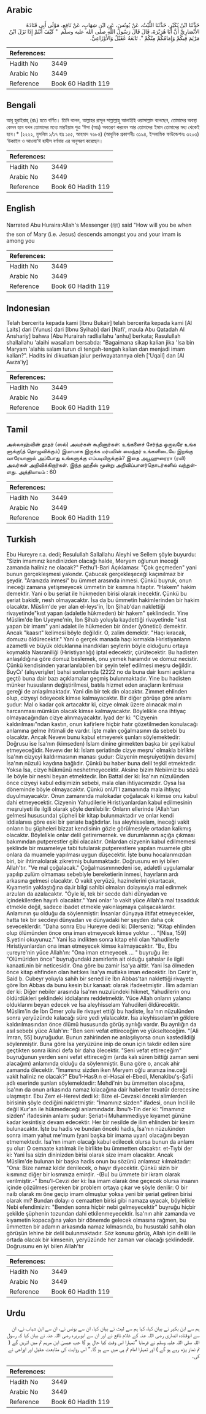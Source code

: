 ## Arabic


<div dir="rtl" lang="ar" style={{fontSize:'larger',backgroundColor:'#f8f9fa',padding:20}}>
حَدَّثَنَا ابْنُ بُكَيْرٍ، حَدَّثَنَا اللَّيْثُ، عَنْ يُونُسَ، عَنِ ابْنِ شِهَابٍ، عَنْ نَافِعٍ، مَوْلَى أَبِي قَتَادَةَ الأَنْصَارِيِّ أَنَّ أَبَا هُرَيْرَةَ، قَالَ قَالَ رَسُولُ اللَّهِ صلى الله عليه وسلم ‏ "‏ كَيْفَ أَنْتُمْ إِذَا نَزَلَ ابْنُ مَرْيَمَ فِيكُمْ وَإِمَامُكُمْ مِنْكُمْ ‏"‏‏.‏ تَابَعَهُ عُقَيْلٌ وَالأَوْزَاعِيُّ‏.‏
</div>
<div style={{backgroundColor:'#f8f9fa',padding:20, marginBottom: 10}}><table> <thead> <tr> <th>References:</th> <th></th> </tr> </thead> <tbody><tr><td>Hadith No</td><td>3449</td></tr><tr><td>Arabic No</td><td>3449</td></tr><tr><td>Reference</td><td>Book 60 Hadith 119</td></tr></tbody></table></div>

## Bengali


<div dir="ltr" lang="bn" style={{fontSize:'larger',backgroundColor:'#f8f9fa',padding:20}}>
আবূ হুরাইরাহ্ (রাঃ) হতে বর্ণিত। তিনি বলেন, আল্লাহর রাসূল সাল্লাল্লাহু আলাইহি ওয়াসাল্লাম বলেছেন, তোমাদের অবস্থা কেমন হবে যখন তোমাদের মধ্যে মারইয়াম পুত্র ‘ঈসা (আঃ) অবতরণ করবেন আর তোমাদের ইমাম তোমাদের মধ্য থেকেই হবে।* (২২২২, মুসলিম ১/১৭ হাঃ ১৫৫, আহমাদ ৭৬৮৪) (আধুনিক প্রকাশনীঃ ৩১৯৪, ইসলামিক ফাউন্ডেশনঃ ৩২০৩) ‘উকাইল ও আওযা‘ঈ হাদীস বর্ণনায় এর অনুসরণ করেছেন।
</div>
<div style={{backgroundColor:'#f8f9fa',padding:20, marginBottom: 10}}><table> <thead> <tr> <th>References:</th> <th></th> </tr> </thead> <tbody><tr><td>Hadith No</td><td>3449</td></tr><tr><td>Arabic No</td><td>3449</td></tr><tr><td>Reference</td><td>Book 60 Hadith 119</td></tr></tbody></table></div>

## English


<div dir="ltr" lang="en" style={{fontSize:'larger',backgroundColor:'#f8f9fa',padding:20}}>
Narrated Abu Huraira:Allah's Messenger (ﷺ) said "How will you be when the son of Mary (i.e. Jesus) descends amongst you and your imam is among you
</div>
<div style={{backgroundColor:'#f8f9fa',padding:20, marginBottom: 10}}><table> <thead> <tr> <th>References:</th> <th></th> </tr> </thead> <tbody><tr><td>Hadith No</td><td>3449</td></tr><tr><td>Arabic No</td><td>3449</td></tr><tr><td>Reference</td><td>Book 60 Hadith 119</td></tr></tbody></table></div>

## Indonesian


<div dir="ltr" lang="id" style={{fontSize:'larger',backgroundColor:'#f8f9fa',padding:20}}>
Telah bercerita kepada kami [Ibnu Bukair] telah bercerita kepada kami [Al Laits] dari [Yunus] dari [Ibnu Syihab] dari [Nafi', maula Abu Qatadah Al Anshariy] bahwa [Abu Hurairah radliallahu 'anhu] berkata; Rasulullah shallallahu 'alaihi wasallam bersabda: "Bagaimana sikap kalian jika 'Isa bin Maryam 'alahis salam turun di tengah-tengah kalian dan menjadi imam kalian?". Hadits ini dikuatkan jalur periwayatannya oleh ['Uqail] dan [Al Awza'iy]
</div>
<div style={{backgroundColor:'#f8f9fa',padding:20, marginBottom: 10}}><table> <thead> <tr> <th>References:</th> <th></th> </tr> </thead> <tbody><tr><td>Hadith No</td><td>3449</td></tr><tr><td>Arabic No</td><td>3449</td></tr><tr><td>Reference</td><td>Book 60 Hadith 119</td></tr></tbody></table></div>

## Tamil


<div dir="ltr" lang="ta" style={{fontSize:'larger',backgroundColor:'#f8f9fa',padding:20}}>
அல்லாஹ்வின் தூதர் (ஸல்) அவர்கள் கூறினார்கள்: உங்களைச் சேர்ந்த ஒருவரே உங்க ளுக்கு(த் தொழுவிக்கும்) இமாமாக இருக்க மர்யமின் மைந்தர் உங்களிடையே இறங்கு வாரேயானால் அப்போது உங்களுக்கு எப்படியிருக்கும்? இதை அபூஹுரைரா (ரலி) அவர்கள் அறிவிக்கிறார்கள். இந்த ஹதீஸ் மூன்று அறிவிப்பாளர்தொடர்களில் வந்துள்ளது. அத்தியாயம் : 60
</div>
<div style={{backgroundColor:'#f8f9fa',padding:20, marginBottom: 10}}><table> <thead> <tr> <th>References:</th> <th></th> </tr> </thead> <tbody><tr><td>Hadith No</td><td>3449</td></tr><tr><td>Arabic No</td><td>3449</td></tr><tr><td>Reference</td><td>Book 60 Hadith 119</td></tr></tbody></table></div>

## Turkish


<div dir="ltr" lang="tr" style={{fontSize:'larger',backgroundColor:'#f8f9fa',padding:20}}>
Ebu Hureyre r.a. dedi; Resulullah Sallallahu Aleyhi ve Sellem şöyle buyurdu: "Sizin imamınız kendinizden olacağı halde, Meryem oğlunun ineceği zamanda haliniz ne olacak?" Fethu'l-Bari Açıklaması: "Çok geçmeden" yani bunun gerçekleşmesi yakındır. Çabucak gerçekleşeceği kaçınılmaz bir şeydir. "Aranızda inmesi" bu ümmet arasında inmesi. Çünkü buyruk, onun ineceği zamana yetişmeyecek ümmetin bir kısmına hitaptır. "Hakem" hakim demektir. Yani o bu şeriat ile hükmeden birisi olarak inecektir. Çünkü bu şeriat bakidir, nesh olmayacaktır. İsa da bu ümmetin hakimIerinden bir hakim olacaktır. Müslim'de yer alan el-leys'in, İbn Şihab'dan naklettiği rivayetinde"kıst yapan (adaletle hükmeden) bir hakem" şeklindedir. Yine Müslim'de İbn Uyeyne'nin, İbn Şihab yoluyla kaydettiği rivayetinde "kıst yapan bir imam" yani adalet ile hükmeden bir önder (yönetici) demektir. Ancak "kaasıt" kelimesi böyle değildir. O, zalim demektir. "Haçı kıracak, domuzu öldürecektir." Yani o gerçek manada haçı kırmakla Hıristiyanların azametli ve büyük olduklarına inandıkları şeylerin böyle olduğunu ortaya koymakla Nasraniliği (Hıristiyanlığı) iptal edecektir, çürütecektir. Bu hadisten anlaşıldığına göre domuz beslemek, onu yemek haramdır ve domuz necistir. Çünkü kendisinden yararlanılabilen bir şeyin telef edilmesi meşru değildir. BuyCı' (alışverişIer) bahsi sonlarında (2222 no da buna dair kısmi açıklama geçti) buna dair bazı açıklamalar geçmiş bulunmaktadır. Yine bu hadisten münker hususların değiştirilmesi, batıla hizmet eden araçların kırılması gereği de anlaşılmaktadır. Yani din bir tek din olacaktır. Zimmet ehlinden olup, cizyeyi ödeyecek kimse kalmayacaktır. Bir diğer görüşe göre anlamı şudur: Mal o kadar çok artacaktır ki, cizye olmak üzere alınacak malın harcanması mümkün olacak kimse kalmayacaktır. Böylelikle ona ihtiyaç olmayacağından cizye alınmayacaktır. Iyad der ki: "Cizyenin kaldırılması"ndan kastın, onun kafirlere hiçbir hatır gözetilmeden konulacağı anlamına gelme ihtimali de vardır. İşte malın çoğalmasının da sebebi bu olacaktır. Ancak Nevevı bunu kabul etmeyerek şunları söylemektedir: Doğrusu ise İsa'nın (kimseden) İslam dinine girmekten başka bir şeyi kabul etmeyeceğidir. Nevevı der ki: İslam şeriatinde cizye meşru' olmakla birlikte İsa'nın cizyeyi kaldırmasının manası şudur: Cizyenin meşruiyeti(nin devamı) İsa'nın nüzulü kaydına bağlıdır. Çünkü bu haber buna delil teşkil etmektedir. Yoksa İsa, cizye hükmünü neshetmeyecektir. Aksine bizim Nebiimiz bu sözü ile böyle bir neshi beyan etmektedir. İbn Battal der ki: İsa'nın nüzulünden önce cizyeyi kabul edişimizin sebebi, mala olan ihtiyacımızdır. Oysa İsa döneminde böyle olmayacaktır. Çünkü onU1'l zamanında mala ihtiyaç duyulmayacaktır. Onun zamanında malokadar çoğalacak ki kimse onu kabul dahi etmeyecektir. Cizyenin Yahudilerle Hıristiyanlardan kabul edilmesinin meşruiyeti ile ilgili olarak şöyle denilebilir: Onların ellerinde (Allah'tan gelmesi hususunda) şüpheli bir kitap bulunmaktadır ve onlar kendi iddialarıııa göre eski bir şeriate bağlıdırlar. İsa aleyhisselam, ineceği vakit onların bu şüpheleri bizzat kendisinin gözle görülmesiyle ortadan kalkmış olacaktır. Böylelikle onlar delil getirernernek. ve durumlarının açığa çıkması bakımından putperestler gibi olacaktır. Onlardan cizyenin kabul edilmemesi şeklinde bir muameleye tabi tutularak putperestlere yapılan muamele gibi onlara da muamele yapılması uygun düşecektir. İşte bunu hocalarımızdan biri, bir ihtimalolarak zikretmiş bulunmaktadır. Doğrusunu en iyi bilen Allah'tır. "Ve mal çoğalacak." Çoğalmasınınnedeni ise, adaletli uygulamalar yapılıp zulüm olmaması sebebiyle bereketierin inmesi, hayırların ardı arkasına gelmesi olacaktır. O vakit yeryüzü, hazinelerini çıkartacak, Kıyametin yaklaştığına da.ir bilgi sahibi olmaları dolayısıyla mal edinmek arzuları da azalacaktır. "Öyle ki, tek bir secde dahi dünyadan ve içindekilerden hayırlı olacaktır." Yani onlar 'o vakit yüce Allah'a mal tasadduk etmekle değil, sadece ibadet etmekle yakınlaşmaya çalışacaklardır. Anlamının şu olduğu da söylenmiştir: İnsanlar dünyaya iltifat etmeyecekler, hatta tek bir secdeyi dünyadan ve dünyadaki her şeyden daha çok seveceklerdir. "Daha sonra Ebu Hureyre dedi ki: Dilerseniz: "Kitap ehlinden olup ölümünden önce ona iman etmeyecek kimse yoktur ... "[Nisa, 159] S.yetini okuyunuz." Yani İsa indikten sonra kitap ehli olan Yahudilerle Hıristiyanlardan ona iman etmeyecek kimse kalmayacaktır. "Bu, Ebu ı;ureyre'nin yüce Allah'ın: "Ona iman etmeyecek ... " buyruğu ile: "Olümüriden önce" buyruğundaki zamirlerin ait olduğu şahıslar ile ilgili kanaati.nin bir neticesidir. Ona göre bu zamir İsa'ya aittir. Yani İsa ölmeden önce kitap ehfinden olan het:kes İsa'ya mutlaka iman edecektir. İbn Cerir'in, Said b. Cubeyr yoluyla sahih bir serıed ile İbn Abbas'tan naklettiği rivayete göre İbn Abbas da bunu kesin bi.r kanaat: olarak ifadeetmiştir . İlim adamları der ki: Diğer nebiler arasında İsa'nın nuzulündeki hikmet, Yahudilerin onu öldürdükleri şeklindeki iddialarını reddetmektir. Yüce Allah onların yalancı olduklarını beyan edecek ve İsa aleyhisselam Yahudileri öldürecektir. Müslim'in de İbn Ömer yolu ile rivayet ettiği bu hadiste, İsa'nın nüzulünden sonra yeryüzünde kalacağı süre yedi yılalacaktır. İsa aleyhisselam'ın göklere kaldırılmasından önce ölümü hususunda görüş ayrılığı vardır. Bu ayrılığın da asıl sebebi yüce Allah'ın: "Ben seni vefat ettireceğim ve yükselteceğim. "[Ali İmran, 55] buyruğudur. Bunun zahirinden ne anlaşılıyorsa onun kastedildiği söylenmiştir. Buna göre İsa yeryüzüne inip de onun için takdir edilen süre geçtikten sonra ikinci defa bir daha ölecektir. "Seni vefat ettireceğim" buyruğunun yerden seni vefat ettireceğim (arda kalı süren bittiği zaman seni alacağım) anlamında olduğu da söylenmiştir. Buna göre o, ancak ahir zamanda ölecektir. "İmamınız sizden iken Meryem oğlu aranıza ine.ceği vakit haliniz ne olacak?" Ebu'I-Has9.n el-Hasai el-Ebedi, Menakibu'ş-Şafii adlı eserinde şunları söylemektedir: Mehdi'nin bu ümmetten olacağına, İsa'nın da onun arkasında namaz kılacağına dair haberler tevatür derecesine ulaşmıştır. Ebu Zerr el-Herevi dedi ki: Bize el-Cevzaki önceki alimlerden birisinin şöyle dediğini nakletmiştir: "İmamınız sizden" ifadesi, onun İncil ile değil Kur'an ile hükmedeceği anlamındadır. İbnu't-Tin der ki: "İmamınız sizden" ifadesinin anlamı şudur: Şeriat-i Muhammediyye kıyamet gününe kadar kesintisiz devam edecektir. Her bir nesilde de ilim ehlinden bir kesim bulunacaktır. İşte bu hadis ve bundan önceki hadis, İsa'nın nüzulünden sonra imam yahut me'mum (yani başka bir imama uyan) olacağını beyan etmemektedir. İsa'nın imam olacağı kabul edilecek olursa bunun da anlamı şu olur: O cemaate katılmak ile birlikte bu ümmetten olacaktır. et-Tıybi der ki: Yani İsa sizin dininizden birisi olarak size imam olacaktır. Ancak Müslim'de bulunan bir başka hadis onun bu sözünü anlamsız kılmaktadır: "Ona: Bize namaz kıldır denilecek, o hayır diyecektir. Çünkü sizin bir kısmınız diğer bir kısmınıza emirdir. -(Bu) bu ümmete bir ikram olarak verilmiştir.-" İbnu'l-Cevzi der ki: İsa imam olarak öne geçecek olursa insanın içinde çözülmesi gereken bir problem ortaya çıkar ve şöyle denilir: O bir naib olarak mı öne geçip imam olmuştur yoksa yeni bir şeriat getiren birisi olarak mı? Bundan dolayı o cemaatten birisi gibi namaza uyacak, böylelikle Nebi efendimizin: "Benden sonra hiçbir nebi gelmeyecektir" buyruğu hiçbir şekilde şüphenin tozundan dahi etkilenmeyecektir. İsa'nın ahir zamanda ve kıyametin kopacağına yakın bir dönemde gelecek olmasına rağmen, bu ümmetten bir adamın arkasında namaz kılmasında, bu husustaki sahih olan görüşün lehine bir delil bulunmaktadır. Söz konusu görüş, Allah için delili ile ortada olacak bir kimsenin, yeryüzünde her zaman var olacağı şeklindedir. Doğrusunu en iyi bilen Allah'tır
</div>
<div style={{backgroundColor:'#f8f9fa',padding:20, marginBottom: 10}}><table> <thead> <tr> <th>References:</th> <th></th> </tr> </thead> <tbody><tr><td>Hadith No</td><td>3449</td></tr><tr><td>Arabic No</td><td>3449</td></tr><tr><td>Reference</td><td>Book 60 Hadith 119</td></tr></tbody></table></div>

## Urdu


<div dir="rtl" lang="ur" style={{fontSize:'larger',backgroundColor:'#f8f9fa',padding:20}}>
ہم سے ابن بکیر نے بیان کیا، کہا ہم سے لیث نے بیان کیا، ان سے یونس نے، ان سے ابن شہاب نے، ان سے ابوقتادہ انصاری رضی اللہ عنہ کے غلام نافع نے اور ان سے ابوہریرہ رضی اللہ عنہ نے بیان کیا کہ رسول اللہ صلی اللہ علیہ وسلم نے فرمایا ”تمہارا اس وقت کیا حال ہو گا جب عیسیٰ ابن مریم تم میں اتریں گے ( تم نماز پڑھ رہے ہو گے ) اور تمہارا امام تم ہی میں سے ہو گا۔“ اس روایت کی متابعت عقیل اور اوزاعی نے کی۔
</div>
<div style={{backgroundColor:'#f8f9fa',padding:20, marginBottom: 10}}><table> <thead> <tr> <th>References:</th> <th></th> </tr> </thead> <tbody><tr><td>Hadith No</td><td>3449</td></tr><tr><td>Arabic No</td><td>3449</td></tr><tr><td>Reference</td><td>Book 60 Hadith 119</td></tr></tbody></table></div>
